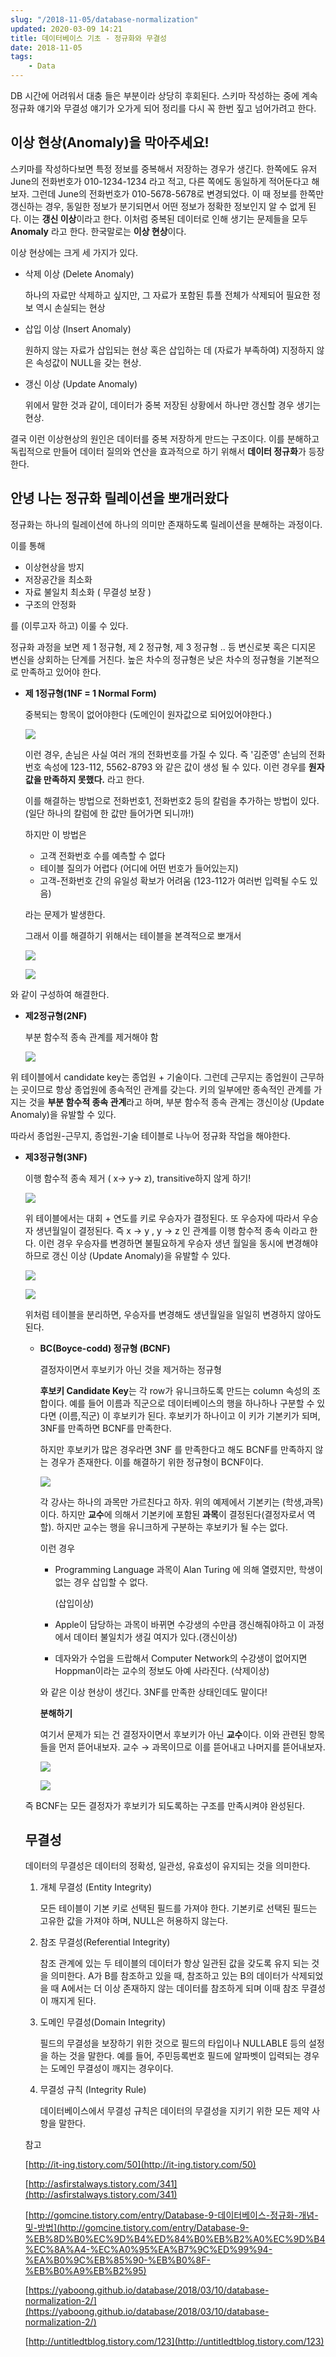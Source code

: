 ```yaml
---
slug: "/2018-11-05/database-normalization"
updated: 2020-03-09 14:21
title: 데이터베이스 기초 - 정규화와 무결성  
date: 2018-11-05
tags: 
    - Data
---
```

DB 시간에 어려워서 대충 들은 부분이라 상당히 후회된다. 스키마 작성하는 중에 계속 정규화 얘기와 무결성 얘기가 오가게 되어 정리를 다시 꼭 한번 짚고 넘어가려고 한다. 

## 이상 현상(Anomaly)을 막아주세요!

스키마를 작성하다보면 특정 정보를 중복해서 저장하는 경우가 생긴다. 한쪽에도 유저 June의 전화번호가 010-1234-1234 라고 적고, 다른 쪽에도 동일하게 적어둔다고 해보자. 그런데 June의 전화번호가 010-5678-5678로 변경되었다. 이 때 정보를 한쪽만 갱신하는 경우, 동일한 정보가 분기되면서 어떤 정보가 정확한 정보인지 알 수 없게 된다. 이는 **갱신 이상**이라고 한다. 이처럼 중복된 데이터로 인해 생기는 문제들을 모두 **Anomaly** 라고 한다. 한국말로는 **이상 현상**이다.

이상 현상에는 크게 세 가지가 있다. 

- 삭제 이상 (Delete Anomaly)

    하나의 자료만 삭제하고 싶지만, 그 자료가 포함된 튜플 전체가 삭제되어 필요한 정보 역시 손실되는 현상

- 삽입 이상 (Insert Anomaly)

    원하지 않는 자료가 삽입되는 현상 혹은 삽입하는 데 (자료가 부족하여) 지정하지 않은 속성값이 NULL을 갖는 현상.

- 갱신 이상 (Update Anomaly)

    위에서 말한 것과 같이, 데이터가 중복 저장된 상황에서 하나만 갱신할 경우 생기는 현상.

결국 이런 이상현상의 원인은 데이터를 중복 저장하게 만드는 구조이다. 이를 분해하고 독립적으로 만들어 데이터 질의와 연산을 효과적으로 하기 위해서 **데이터 정규화**가 등장한다. 

## 안녕 나는 정규화 릴레이션을 뽀개러왔다

정규화는 하나의 릴레이션에 하나의 의미만 존재하도록 릴레이션을 분해하는 과정이다. 

이를 통해 

- 이상현상을 방지
- 저장공간을 최소화
- 자료 불일치 최소화 ( 무결성 보장 )
- 구조의 안정화

를 (이루고자 하고) 이룰 수 있다.

정규화 과정을 보면 제 1 정규형, 제 2 정규형, 제 3 정규형 .. 등 변신로봇 혹은 디지몬 변신을 상회하는 단계를 거친다. 높은 차수의 정규형은 낮은 차수의 정규형을 기본적으로 만족하고 있어야 한다. 

- **제 1정규형(1NF = 1 Normal Form)**

    중복되는 항목이 없어야한다 (도메인이 원자값으로 되어있어야한다.)

    ![](../img/2018-11-05/scrn3-9dc83294-69ed-4edd-8f22-48ec34c2b131.png)

    이런 경우, 손님은 사실 여러 개의 전화번호를 가질 수 있다. 즉 '김준영' 손님의 전화번호 속성에 123-112, 5562-8793 와 같은 값이 생성 될 수 있다. 이런 경우를 **원자값을 만족하지 못했다.** 라고 한다. 

    이를 해결하는 방법으로 전화번호1, 전화번호2 등의 칼럼을 추가하는 방법이 있다. (일단 하나의 칼럼에 한 값만 들어가면 되니까!)

    하지만 이 방법은 

    - 고객 전화번호 수를 예측할 수 없다
    - 테이블 질의가 어렵다 (어디에 어떤 번호가 들어있는지)
    - 고객-전화번호 간의 유일성 확보가 어려움 (123-112가 여러번 입력될 수도 있음)

    라는 문제가 발생한다. 

    그래서 이를 해결하기 위해서는 테이블을 본격적으로 뽀개서 

    ![](../img/2018-11-05/scrn4-868d7585-00a1-40a9-8ef9-5dd7d39bfe50.png)

    ![](../img/2018-11-05/scrn5-756d33c3-6072-4e4c-9290-9ee6341f8b1f.png)

와 같이 구성하여 해결한다. 

- **제2정규형(2NF)**

    부분 함수적 종속 관계를 제거해야 함

    ![](../img/2018-11-05/scrn6-5b58f305-dd57-4c54-b8a2-29c2425cefcd.png)

위 테이블에서 candidate key는 종업원 + 기술이다.  그런데 근무지는 종업원이 근무하는 곳이므로 항상 종업원에 종속적인 관계를 갖는다. 키의 일부에만 종속적인 관계를 가지는 것을 **부분 함수적 종속 관계**라고 하며, 부분 함수적 종속 관계는 갱신이상 (Update Anomaly)을 유발할 수 있다. 

따라서 종업원-근무지, 종업원-기술 테이블로 나누어 정규화 작업을 해야한다.

- **제3정규형(3NF)**

    이행 함수적 종속 제거 ( x→ y→ z), transitive하지 않게 하기!

    ![](../img/2018-11-05/scrn7-aea3c4d6-0be2-4a2a-885f-acb664cb6983.png)

    위 테이블에서는 대회 + 연도를 키로 우승자가 결정된다. 또 우승자에 따라서 우승자 생년월일이 결정된다. 즉 x → y , y → z 인 관계를 이행 함수적 종속 이라고 한다. 이런 경우 우승자를 변경하면 불필요하게 우승자 생년 월일을 동시에 변경해야 하므로 갱신 이상 (Update Anomaly)을 유발할 수 있다. 

    ![](../img/2018-11-05/scrn8-02b7aeb9-0076-4b32-80ea-b888a20ac2a9.png)

    ![](../img/2018-11-05/scrn9-8ada1c57-5f13-44ce-8259-f9adf8724ab0.png)

    위처럼 테이블을 분리하면, 우승자를 변경해도 생년월일을 일일히 변경하지 않아도 된다. 

    - **BC(Boyce-codd) 정규형 (BCNF)**

        결정자이면서 후보키가 아닌 것을 제거하는 정규형

        **후보키 Candidate Key**는 각 row가 유니크하도록 만드는 column 속성의 조합이다.  예를 들어 이름과 직군으로 데이터베이스의 행을 하나하나 구분할 수 있다면 (이름,직군) 이 후보키가 된다. 후보키가 하나이고 이 키가 기본키가 되며, 3NF를 만족하면 BCNF를 만족한다.  

        하지만 후보키가 많은 경우라면 3NF 를 만족한다고 해도 BCNF를 만족하지 않는 경우가 존재한다. 이를 해결하기 위한 정규형이 BCNF이다. 

        ![](../img/2018-11-05/scrn-0311e6fe-0d85-4f1f-9e75-4dc6a89d0d33.png)

        각 강사는 하나의 과목만 가르친다고 하자. 위의 예제에서 기본키는 (학생,과목)이다. 하지만 **교수**에 의해서 기본키에 포함된 **과목**이 결정된다(결정자로서 역할). 하지만 교수는 행을 유니크하게 구분하는 후보키가 될 수는 없다. 

        이런 경우 

        - Programming Language 과목이 Alan Turing 에 의해 열렸지만, 학생이 없는 경우 삽입할  수 없다.

            (삽입이상)

        - Apple이 담당하는 과목이 바뀌면 수강생의 수만큼 갱신해줘야하고 이 과정에서 데이터 불일치가 생길 여지가 있다.(갱신이상)
        - 데자와가 수업을 드랍해서 Computer Network의 수강생이 없어지면 Hoppman이라는 교수의 정보도 아예 사라진다. (삭제이상)

        와 같은 이상 현상이 생긴다. 3NF를 만족한 상태인데도 말이다!

        **분해하기** 

        여기서 문제가 되는 건 결정자이면서 후보키가 아닌 **교수**이다. 이와 관련된 항목들을 먼저 뜯어내보자. 교수 → 과목이므로 이를 뜯어내고 나머지를 뜯어내보자. 

        ![](../img/2018-11-05/scrn1-5ccd5de2-5d91-43f4-aaa3-34e450ebea7f.png)

        ![](../img/2018-11-05/scrn2-05ca20e5-e4ea-4d57-81d0-48c19d4101ee.png)

    즉 BCNF는 모든 결정자가 후보키가 되도록하는 구조를 만족시켜야 완성된다. 

    ## 무결성

    데이터의 무결성은 데이터의 정확성, 일관성, 유효성이 유지되는 것을 의미한다. 

    1. 개체 무결성 (Entity Integrity)

        모든 테이블이 기본 키로 선택된 필드를 가져야 한다. 기본키로 선택된 필드는 고유한 값을 가져야 하며, NULL은 허용하지 않는다. 

    2. 참조 무결성(Referential Integrity)

        참조 관계에 있는 두 테이블의 데이터가 항상 일관된 값을 갖도록 유지 되는 것을 의미한다.  A가  B를 참조하고 있을 때, 참조하고 있는 B의 데이터가 삭제되었을 때 A에서는 더 이상 존재하지 않는 데이터를 참조하게 되며 이때 참조 무결성이 깨지게 된다.

    3. 도메인 무결성(Domain Integrity)

        필드의 무결성을 보장하기 위한 것으로 필드의 타입이나 NULLABLE 등의 설정을 하는 것을 말한다. 예를 들어, 주민등록번호 필드에 알파벳이 입력되는 경우는 도메인 무결성이 깨지는 경우이다. 

    4. 무결성 규칙 (Integrity Rule)

        데이터베이스에서 무결성 규칙은 데이터의 무결성을 지키기 위한 모든 제약 사항을 말한다. 

    참고 

    [http://it-ing.tistory.com/50](http://it-ing.tistory.com/50)

    [http://asfirstalways.tistory.com/341](http://asfirstalways.tistory.com/341)

    [http://gomcine.tistory.com/entry/Database-9-데이터베이스-정규화-개념-및-방법](http://gomcine.tistory.com/entry/Database-9-%EB%8D%B0%EC%9D%B4%ED%84%B0%EB%B2%A0%EC%9D%B4%EC%8A%A4-%EC%A0%95%EA%B7%9C%ED%99%94-%EA%B0%9C%EB%85%90-%EB%B0%8F-%EB%B0%A9%EB%B2%95)

    [https://yaboong.github.io/database/2018/03/10/database-normalization-2/](https://yaboong.github.io/database/2018/03/10/database-normalization-2/)

    [http://untitledtblog.tistory.com/123](http://untitledtblog.tistory.com/123)
